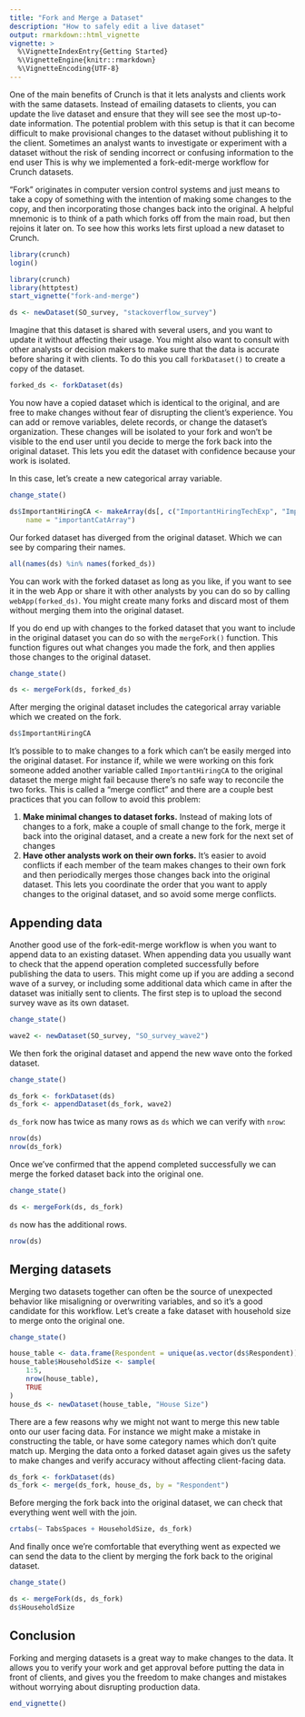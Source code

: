 ```yaml
---
title: "Fork and Merge a Dataset"
description: "How to safely edit a live dataset"
output: rmarkdown::html_vignette
vignette: >
  %\VignetteIndexEntry{Getting Started}
  %\VignetteEngine{knitr::rmarkdown}
  %\VignetteEncoding{UTF-8}
---
```


One of the main benefits of Crunch is that it lets analysts and clients work with the same datasets. Instead of emailing datasets to clients, you can update the live dataset and ensure that they will see see the most up-to-date information. The potential problem with this setup is that it can become difficult to make provisional changes to the dataset without publishing it to the client. Sometimes an analyst wants to investigate or experiment with a dataset without the risk of sending incorrect or confusing information to the end user This is why we implemented a fork-edit-merge workflow for Crunch datasets. 

"Fork" originates in computer version control systems and just means to take a copy of something with the intention of making some changes to the copy, and then incorporating those changes back into the original. A helpful mnemonic is to think of a path which forks off from the main road, but then rejoins it later on. To see how this works lets first upload a new dataset to Crunch. 

```r
library(crunch)
login()
```
```r
library(crunch)
library(httptest)
start_vignette("fork-and-merge")
```

```r
ds <- newDataset(SO_survey, "stackoverflow_survey")
```

Imagine that this dataset is shared with several users, and you want to update it without affecting their usage. You might also want to consult with other analysts or decision makers to make sure that the data is accurate before sharing it with clients. To do this you call `forkDataset()` to create a copy of the dataset. 

```r
forked_ds <- forkDataset(ds)
```

You now have a copied dataset which is identical to the original, and are free to make changes without fear of disrupting the client's experience. You can add or remove variables, delete records, or change the dataset's organization. These changes will be isolated to your fork and won't be visible to the end user until you decide to merge the fork back into the original dataset. This lets you edit the dataset with confidence because your work is isolated. 

In this case, let's create a new categorical array variable. 
```r
change_state()
```
```r
ds$ImportantHiringCA <- makeArray(ds[, c("ImportantHiringTechExp", "ImportantHiringPMExp")], 
    name = "importantCatArray") 
```

Our forked dataset has diverged from the original dataset. Which we can see by comparing their names. 

```r
all(names(ds) %in% names(forked_ds))
```

You can work with the forked dataset as long as you like, if you want to see it in the web App or share it with other analysts by you can do so by calling `webApp(forked_ds)`. You might create many forks and discard most of them without merging them into the original dataset. 

If you do end up with changes to the forked dataset that you want to include in the original dataset you can do so with the `mergeFork()` function. This function figures out what changes you made the fork, and then applies those changes to the original dataset. 
```r
change_state()
```
```r
ds <- mergeFork(ds, forked_ds)
```

After merging the original dataset includes the categorical array variable which we created on the fork. 

```r
ds$ImportantHiringCA
```

It's possible to to make changes to a fork which can't be easily merged into the original dataset. For instance if, while we were working on this fork someone added another variable called `ImportantHiringCA` to the original dataset the merge might fail because there's no safe way to reconcile the two forks. This is called a "merge conflict" and there are a couple best practices that you can follow to avoid this problem: 

1) **Make minimal changes to dataset forks.** Instead of making lots of changes to a fork, make a couple of small change to the fork, merge it back into the original dataset, and a create a new fork for the next set of changes
2) **Have other analysts work on their own forks.** It's easier to avoid conflicts if each member of the team makes changes to their own fork and then periodically merges those changes back into the original dataset. This lets you coordinate the order that you want to apply changes to the original dataset, and so avoid some merge conflicts. 

## Appending data

Another good use of the fork-edit-merge workflow is when you want to append data to an existing dataset. When appending data you usually want to check that the append operation completed successfully before publishing the data to users. This might come up if you are adding a second wave of a survey, or including some additional data which came in after the dataset was initially sent to clients. The first step is to upload the second survey wave as its own dataset. 

```r
change_state()
```
```r
wave2 <- newDataset(SO_survey, "SO_survey_wave2")

```

We then fork the original dataset and append the new wave onto the forked dataset. 
```r
change_state()
```
```r
ds_fork <- forkDataset(ds)
ds_fork <- appendDataset(ds_fork, wave2)
```
`ds_fork` now has twice as many rows as `ds` which we can verify with `nrow`:

```r
nrow(ds)
nrow(ds_fork)
```

Once we've confirmed that the append completed successfully we can merge the forked dataset back into the original one. 
```r
change_state()
```
```r
ds <- mergeFork(ds, ds_fork)
```

`ds` now has the additional rows. 

```r
nrow(ds)
```

## Merging datasets

Merging two datasets together can often be the source of unexpected behavior like misaligning or overwriting variables, and so it's a good candidate for this workflow. Let's create a fake dataset with household size to merge onto the original one. 
```r
change_state()
```
```r
house_table <- data.frame(Respondent = unique(as.vector(ds$Respondent)))
house_table$HouseholdSize <- sample(
    1:5,
    nrow(house_table),
    TRUE
)
house_ds <- newDataset(house_table, "House Size")
```

There are a few reasons why we might not want to merge this new table onto our user facing data. For instance we might make a mistake in constructing the table, or have some category names which don't quite match up. Merging the data onto a forked dataset again gives us the safety to make changes and verify accuracy without affecting client-facing data. 

```r
ds_fork <- forkDataset(ds)
ds_fork <- merge(ds_fork, house_ds, by = "Respondent")
```

Before merging the fork back into the original dataset, we can check that everything went well with the join. 

```r
crtabs(~ TabsSpaces + HouseholdSize, ds_fork)
```

And finally once we're comfortable that everything went as expected we can send the data to the client by merging the fork back to the original dataset. 
```r
change_state()
```
```r
ds <- mergeFork(ds, ds_fork)
ds$HouseholdSize
```

## Conclusion

Forking and merging datasets is a great way to make changes to the data. It allows you to verify your work and get approval before putting the data in front of clients, and gives you the freedom to make changes and mistakes without worrying about disrupting production data. 


```r
end_vignette()
```
